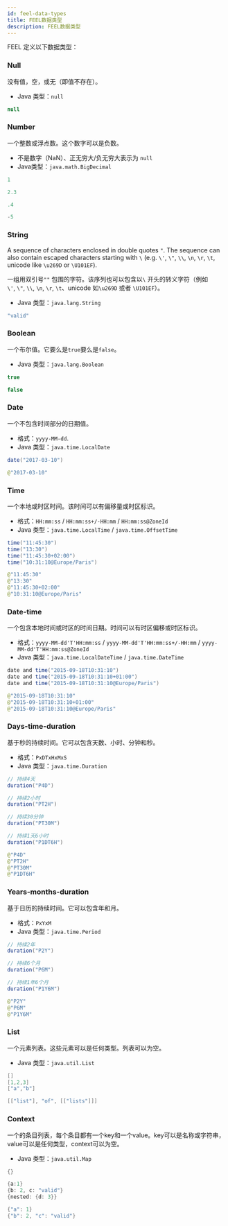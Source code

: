 ```yaml
---
id: feel-data-types
title: FEEL数据类型
description: FEEL数据类型
---
```


FEEL 定义以下数据类型：

### Null

没有值，空，或无（即值不存在）。

- Java 类型：`null`

```java
null
```

### Number

一个整数或浮点数。这个数字可以是负数。

- 不是数字（NaN）、正无穷大/负无穷大表示为 `null`
- Java类型：`java.math.BigDecimal`

```java
1

2.3

.4

-5
```

### String

A sequence of characters enclosed in double quotes `"`. The sequence can also contain escaped characters starting with `\` (e.g. `\'`, `\"`, `\\`, `\n`, `\r`, `\t`, unicode like `\u269D` or `\U101EF`).

一组用双引号`""` 包围的字符。该序列也可以包含以`\` 开头的转义字符（例如`\'`, `\"`, `\\`, `\n`, `\r`, `\t`、unicode 如`\u269D` 或者 `\U101EF`）。

- Java 类型：`java.lang.String`

```java
"valid"
```

### Boolean

一个布尔值。它要么是`true`要么是`false`。

- Java 类型：`java.lang.Boolean`

```java
true

false
```

### Date

一个不包含时间部分的日期值。

- 格式：`yyyy-MM-dd`.
- Java 类型：`java.time.LocalDate`

```java
date("2017-03-10")

@"2017-03-10"
```

### Time

一个本地或时区时间。该时间可以有偏移量或时区标识。

- 格式：`HH:mm:ss` / `HH:mm:ss+/-HH:mm` / `HH:mm:ss@ZoneId`
- Java 类型：`java.time.LocalTime` / `java.time.OffsetTime`

```java
time("11:45:30")
time("13:30")
time("11:45:30+02:00")
time("10:31:10@Europe/Paris")

@"11:45:30"
@"13:30"
@"11:45:30+02:00"
@"10:31:10@Europe/Paris"
```

### Date-time

一个包含本地时间或时区的时间日期。时间可以有时区偏移或时区标识。

- 格式：`yyyy-MM-dd'T'HH:mm:ss` / `yyyy-MM-dd'T'HH:mm:ss+/-HH:mm` / `yyyy-MM-dd'T'HH:mm:ss@ZoneId`
- Java 类型：`java.time.LocalDateTime` / `java.time.DateTime`

```java
date and time("2015-09-18T10:31:10")
date and time("2015-09-18T10:31:10+01:00")
date and time("2015-09-18T10:31:10@Europe/Paris")

@"2015-09-18T10:31:10"
@"2015-09-18T10:31:10+01:00"
@"2015-09-18T10:31:10@Europe/Paris"
```

### Days-time-duration

基于秒的持续时间。它可以包含天数、小时、分钟和秒。

- 格式：`PxDTxHxMxS`
- Java 类型：`java.time.Duration`

```java
// 持续4天
duration("P4D")

// 持续2小时
duration("PT2H")

// 持续30分钟
duration("PT30M")

// 持续1天6小时
duration("P1DT6H")

@"P4D"
@"PT2H"
@"PT30M"
@"P1DT6H"
```

### Years-months-duration

基于日历的持续时间。它可以包含年和月。

- 格式：`PxYxM`
- Java 类型：`java.time.Period`

```java
// 持续2年
duration("P2Y")

// 持续6个月
duration("P6M")

// 持续1年6个月
duration("P1Y6M")

@"P2Y"
@"P6M"
@"P1Y6M"
```

### List

一个元素列表。这些元素可以是任何类型。列表可以为空。

- Java 类型：`java.util.List`

```java
[]
[1,2,3]
["a","b"]

[["list"], "of", [["lists"]]]
```

### Context

一个的条目列表，每个条目都有一个key和一个value。key可以是名称或字符串，value可以是任何类型，context可以为空。

- Java 类型：`java.util.Map`

```java
{}

{a:1}
{b: 2, c: "valid"}
{nested: {d: 3}}

{"a": 1}
{"b": 2, "c": "valid"}
```